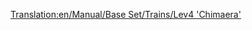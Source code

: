 [[Translation:en/Manual/Base Set/Trains/Lev4 'Chimaera']]
{{ru/Перевод|en/Manual/Base Set/Trains/Lev4 'Chimaera'|1}}
{{en/Manual/Base Set/Trains/Trains|Image=[[File:en/Manual/Base Set/Trains/Lev4chimaerarhead.png]]
|Cost=£111,328 ($222,656)
|Speed=643 km/h (402 mph)
|Weight=300 t
|Power=20,000 hp (14.914 kW)
|Annual=£3,584 ($7,168)
|Designed=2038
|Lifespan=20
|Capacity=N/A
|Description=The fastest locomotive in the game. This is a dual-headed train.

Using this engine to its full potential may give you some headaches late in the game. As it features a glaring 33% speed increase over the Lev3, 
you will either have to build bypasses into your network, or ugrade your entire fleet – which only works if you haven't maxed
out station length with the Lev3 already.
|Real-life=No Real-Life Equivalent has been found for this train. Perhaps in a few years, when MagLev has become a real technology, you could fill in a Fourth-Generation MagLev engine here. The train does resemble the [http://www.transrapid.de Transrapid] 9(?) trains, as well as the [http://starwars.wikia.com/wiki/StarSpeeder_3000 Starspeeder 3000] from the Disneyland attraction Star Tours.

As the only multi-headed maglev locomotive, "Chimaera" is a good name for it!
}}